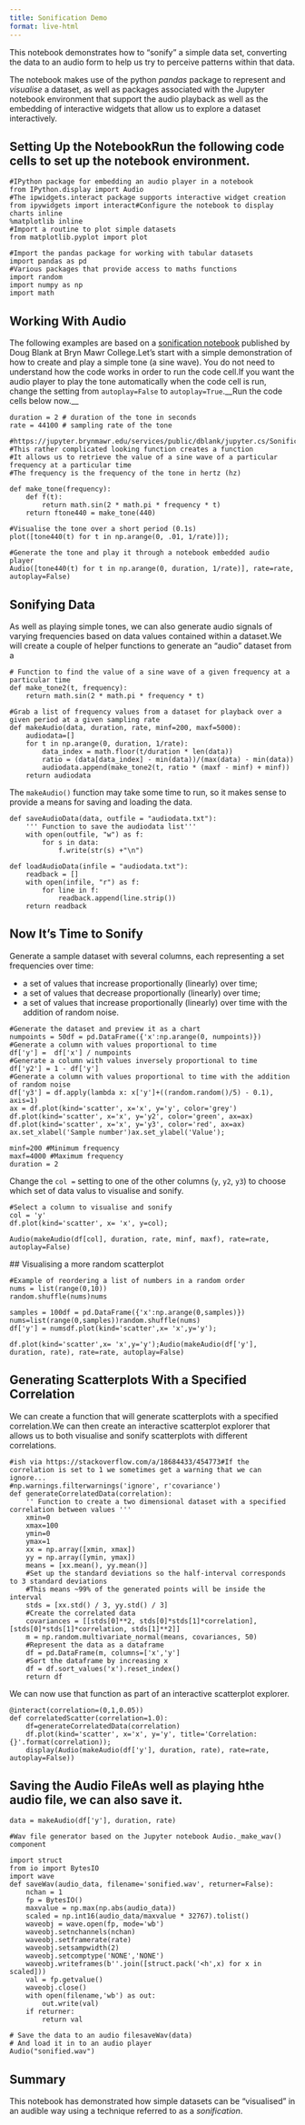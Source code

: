 ```yaml
---
title: Sonification Demo
format: live-html
---
```



This notebook demonstrates how to "sonify" a simple data set, converting the data to an audio form to help us try to perceive patterns within that data.


The notebook makes use of the python *pandas* package to represent and *visualise* a dataset, as well as packages associated with the Jupyter notebook environment that support the audio playback as well as the embedding of interactive widgets that allow us to explore a dataset interactively.

## Setting Up the NotebookRun the following code cells to set up the notebook environment.

```pyodide
#IPython package for embedding an audio player in a notebook
from IPython.display import Audio
#The ipwidgets.interact package supports interactive widget creation
from ipywidgets import interact#Configure the notebook to display charts inline
%matplotlib inline
#Import a routine to plot simple datasets
from matplotlib.pyplot import plot
```

```pyodide
#Import the pandas package for working with tabular datasets
import pandas as pd
#Various packages that provide access to maths functions
import random
import numpy as np
import math
```

## Working With Audio

The following examples are based on a [sonification notebook](https://jupyter.brynmawr.edu/services/public/dblank/jupyter.cs/Sonification.ipynb) published by Doug Blank at Bryn Mawr College.Let's start with a simple demonstration of how to create and play a simple tone (a sine wave). You do not need to understand how the code works in order to run the code cell.If you want the audio player to play the tone automatically when the code cell is run, change the setting from `autoplay=False` to `autoplay=True`.__Run the code cells below now.__

```pyodide
duration = 2 # duration of the tone in seconds
rate = 44100 # sampling rate of the tone
```

```pyodide
#https://jupyter.brynmawr.edu/services/public/dblank/jupyter.cs/Sonification.ipynb
#This rather complicated looking function creates a function
#It allows us to retrieve the value of a sine wave of a particular frequency at a particular time
#The frequency is the frequency of the tone in hertz (hz)

def make_tone(frequency):
    def f(t):
        return math.sin(2 * math.pi * frequency * t)
    return ftone440 = make_tone(440)
    
#Visualise the tone over a short period (0.1s)
plot([tone440(t) for t in np.arange(0, .01, 1/rate)]);

#Generate the tone and play it through a notebook embedded audio player
Audio([tone440(t) for t in np.arange(0, duration, 1/rate)], rate=rate, autoplay=False)
```

## Sonifying Data

As well as playing simple tones, we can also generate audio signals of varying frequencies based on data values contained within a dataset.We will create a couple of helper functions to generate an "audio" dataset from a 

```pyodide
# Function to find the value of a sine wave of a given frequency at a particular time
def make_tone2(t, frequency):
    return math.sin(2 * math.pi * frequency * t)
```

```pyodide
#Grab a list of frequency values from a dataset for playback over a given period at a given sampling rate
def makeAudio(data, duration, rate, minf=200, maxf=5000):
    audiodata=[]
    for t in np.arange(0, duration, 1/rate):
        data_index = math.floor(t/duration * len(data))
        ratio = (data[data_index] - min(data))/(max(data) - min(data))
        audiodata.append(make_tone2(t, ratio * (maxf - minf) + minf))
    return audiodata
```

The `makeAudio()` function may take some time to run, so it makes sense to provide a means for saving and loading the data. 

```pyodide
def saveAudioData(data, outfile = "audiodata.txt"):
    ''' Function to save the audiodata list'''
    with open(outfile, "w") as f:
        for s in data:
            f.write(str(s) +"\n")

def loadAudioData(infile = "audiodata.txt"):
    readback = []
    with open(infile, "r") as f:
        for line in f:
            readback.append(line.strip())
    return readback
```

## Now It's Time to Sonify

Generate a sample dataset with several columns, each representing a set frequencies over time:

- a set of values that increase proportionally (linearly) over time;
- a set of values that decrease proportionally (linearly) over time;
- a set of values that increase proportionally (linearly) over time with the addition of random noise.

```pyodide
#Generate the dataset and preview it as a chart
numpoints = 50df = pd.DataFrame({'x':np.arange(0, numpoints)})
#Generate a column with values proportional to time
df['y'] =  df['x'] / numpoints
#Generate a column with values inversely proportional to time
df['y2'] = 1 - df['y']
#Generate a column with values proportional to time with the addition of random noise
df['y3'] = df.apply(lambda x: x['y']+((random.random()/5) - 0.1), axis=1)
ax = df.plot(kind='scatter', x='x', y='y', color='grey')
df.plot(kind='scatter', x='x', y='y2', color='green', ax=ax)
df.plot(kind='scatter', x='x', y='y3', color='red', ax=ax)
ax.set_xlabel('Sample number')ax.set_ylabel('Value');
```

```pyodide
minf=200 #Minimum frequency
maxf=4000 #Maximum frequency
duration = 2
```

Change the `col = ` setting to one of the other columns (`y`, `y2`, `y3`) to choose which set of data valus to visualise and sonify.

```pyodide
#Select a column to visualise and sonify
col = 'y'
df.plot(kind='scatter', x= 'x', y=col);

Audio(makeAudio(df[col], duration, rate, minf, maxf), rate=rate, autoplay=False)
```

## Visualising a more random scatterplot

```pyodide
#Example of reordering a list of numbers in a random order
nums = list(range(0,10))
random.shuffle(nums)nums
```

```pyodide
samples = 100df = pd.DataFrame({'x':np.arange(0,samples)})
nums=list(range(0,samples))random.shuffle(nums)
df['y'] = numsdf.plot(kind='scatter',x= 'x',y='y');
```

```pyodide
df.plot(kind='scatter',x= 'x',y='y');Audio(makeAudio(df['y'], duration, rate), rate=rate, autoplay=False)
```

## Generating Scatterplots With a Specified Correlation

We can create a function that will generate scatterplots with a specified correlation.We can then create an interactive scatterplot explorer that allows us to both visualise and sonify scatterplots with different correlations.

```pyodide
#ish via https://stackoverflow.com/a/18684433/454773#If the correlation is set to 1 we sometimes get a warning that we can ignore...
#np.warnings.filterwarnings('ignore', r'covariance')
def generateCorrelatedData(correlation):
    '' Function to create a two dimensional dataset with a specified correlation between values '''
    xmin=0
    xmax=100
    ymin=0
    ymax=1
    xx = np.array([xmin, xmax])
    yy = np.array([ymin, ymax])
    means = [xx.mean(), yy.mean()]
    #Set up the standard deviations so the half-interval corresponds to 3 standard deviations 
    #This means ~99% of the generated points will be inside the interval
    stds = [xx.std() / 3, yy.std() / 3]
    #Create the correlated data
    covariances = [[stds[0]**2, stds[0]*stds[1]*correlation], [stds[0]*stds[1]*correlation, stds[1]**2]]
    m = np.random.multivariate_normal(means, covariances, 50)
    #Represent the data as a dataframe
    df = pd.DataFrame(m, columns=['x','y']
    #Sort the dataframe by increasing x
    df = df.sort_values('x').reset_index()
    return df
```

We can now use that function as part of an interactive scatterplot explorer.

```pyodide
@interact(correlation=(0,1,0.05))
def correlatedScatter(correlation=1.0):
    df=generateCorrelatedData(correlation)
    df.plot(kind='scatter', x='x', y='y', title='Correlation: {}'.format(correlation));
    display(Audio(makeAudio(df['y'], duration, rate), rate=rate, autoplay=False))
```

## Saving the Audio FileAs well as playing hthe audio file, we can also save it.

```pyodide
data = makeAudio(df['y'], duration, rate)
```

```pyodide
#Wav file generator based on the Jupyter notebook Audio._make_wav() component

import struct
from io import BytesIO
import wave
def saveWav(audio_data, filename='sonified.wav', returner=False):
    nchan = 1
    fp = BytesIO()
    maxvalue = np.max(np.abs(audio_data))
    scaled = np.int16(audio_data/maxvalue * 32767).tolist()
    waveobj = wave.open(fp, mode='wb')
    waveobj.setnchannels(nchan)
    waveobj.setframerate(rate)
    waveobj.setsampwidth(2)
    waveobj.setcomptype('NONE','NONE')
    waveobj.writeframes(b''.join([struct.pack('<h',x) for x in scaled]))
    val = fp.getvalue()
    waveobj.close()
    with open(filename,'wb') as out:
        out.write(val)
    if returner:
        return val
```

```pyodide
# Save the data to an audio filesaveWav(data)
# And load it in to an audio player
Audio("sonified.wav")
```

## Summary

This notebook has demonstrated how simple datasets can be "visualised" in an audible way using a technique referred to as a *sonification*.

